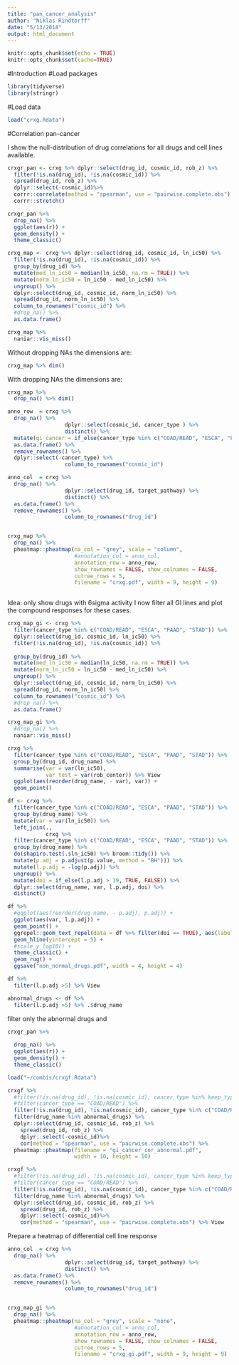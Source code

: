 ```yaml
---
title: "pan_cancer_analysis"
author: "Niklas Rindtorff"
date: "5/13/2018"
output: html_document
---
```


```r
knitr::opts_chunk$set(echo = TRUE)
knitr::opts_chunk$set(cache=TRUE)
```

#Introduction 
#Load packages

```r
library(tidyverse)
library(stringr)

```

#Load data
```r
load("crxg.Rdata")
```


#Correlation pan-cancer

I show the null-distribution of drug correlations for all drugs and cell lines available.

```r
crxgr_pan <- crxg %>% dplyr::select(drug_id, cosmic_id, rob_z) %>%
  filter(!is.na(drug_id), !is.na(cosmic_id)) %>%
  spread(drug_id, rob_z) %>% 
  dplyr::select(-cosmic_id)%>%
  corrr::correlate(method = "spearman", use = "pairwise.complete.obs") %>%
  corrr::stretch()

crxgr_pan %>%
  drop_na() %>%
  ggplot(aes(r)) + 
  geom_density() + 
  theme_classic()
```

```r
crxg_map <- crxg %>% dplyr::select(drug_id, cosmic_id, ln_ic50) %>%
  filter(!is.na(drug_id), !is.na(cosmic_id)) %>% 
  group_by(drug_id) %>% 
  mutate(med_ln_ic50 = median(ln_ic50, na.rm = TRUE)) %>% 
  mutate(norm_ln_ic50 = ln_ic50 - med_ln_ic50) %>%
  ungroup() %>% 
  dplyr::select(drug_id, cosmic_id, norm_ln_ic50) %>%
  spread(drug_id, norm_ln_ic50) %>% 
  column_to_rownames("cosmic_id") %>% 
  #drop_na() %>%
  as.data.frame() 

crxg_map %>%
  naniar::vis_miss()
```

Without dropping NAs the dimensions are: 

```r
crxg_map %>% dim()
```

With dropping NAs the dimensions are: 

```r
crxg_map %>%
  drop_na() %>% dim()
```


```r
anno_row  = crxg %>% 
  drop_na() %>%
                  dplyr::select(cosmic_id, cancer_type ) %>% 
                  distinct() %>%
  mutate(gi_cancer = if_else(cancer_type %in% c("COAD/READ", "ESCA", "PAAD", "STAD"), "GI", "other")) %>%
  as.data.frame() %>%
  remove_rownames() %>%
  dplyr::select(-cancer_type) %>%
                  column_to_rownames("cosmic_id")

anno_col  = crxg %>% 
  drop_na() %>%
                  dplyr::select(drug_id, target_pathway) %>% 
                  distinct() %>%
  as.data.frame() %>%
  remove_rownames() %>%
                  column_to_rownames("drug_id")


crxg_map %>%
  drop_na() %>%
  pheatmap::pheatmap(na_col = "grey", scale = "column",
                     #annotation_col = anno_col, 
                     annotation_row = anno_row, 
                     show_rownames = FALSE, show_colnames = FALSE,
                     cutree_rows = 5, 
                     filename = "crxg.pdf", width = 9, height = 9)
                     
```

Idea: only show drugs with 6sigma activity
I now filter all GI lines and plot the compound responses for these cases. 

```r
crxg_map_gi <- crxg %>% 
  filter(cancer_type %in% c("COAD/READ", "ESCA", "PAAD", "STAD")) %>%
  dplyr::select(drug_id, cosmic_id, ln_ic50) %>%
  filter(!is.na(drug_id), !is.na(cosmic_id)) %>% 
  
  group_by(drug_id) %>% 
  mutate(med_ln_ic50 = median(ln_ic50, na.rm = TRUE)) %>% 
  mutate(norm_ln_ic50 = ln_ic50 - med_ln_ic50) %>%
  ungroup() %>% 
  dplyr::select(drug_id, cosmic_id, norm_ln_ic50) %>%
  spread(drug_id, norm_ln_ic50) %>% 
  column_to_rownames("cosmic_id") %>% 
  #drop_na() %>%
  as.data.frame() 

crxg_map_gi %>%
  #drop_na() %>%
  naniar::vis_miss()
```

```r
crxg %>% 
  filter(cancer_type %in% c("COAD/READ", "ESCA", "PAAD", "STAD")) %>% 
  group_by(drug_id, drug_name) %>% 
  summarise(var = var(ln_ic50),
            var_test = var(rob_center)) %>% View
  ggplot(aes(reorder(drug_name, - var), var)) + 
  geom_point()
```

```r
df <- crxg %>% 
  filter(cancer_type %in% c("COAD/READ", "ESCA", "PAAD", "STAD")) %>% 
  group_by(drug_name) %>%
  mutate(var = var(ln_ic50)) %>%
  left_join(., 
            crxg %>% 
  filter(cancer_type %in% c("COAD/READ", "ESCA", "PAAD", "STAD")) %>% 
  group_by(drug_name) %>%
  do(shapiro.test(.$ln_ic50) %>% broom::tidy()) %>% 
  mutate(p.adj = p.adjust(p.value, method = "BH"))) %>% 
  mutate(l.p.adj = -log(p.adj)) %>% 
  ungroup() %>%
  mutate(doi = if_else(l.p.adj > 19, TRUE, FALSE)) %>%
  dplyr::select(drug_name, var, l.p.adj, doi) %>% 
  distinct()

df %>%
  #ggplot(aes(reorder(drug_name, - p.adj), p.adj)) + 
  ggplot(aes(var, l.p.adj)) + 
  geom_point() + 
  ggrepel::geom_text_repel(data = df %>% filter(doi == TRUE), aes(label = drug_name)) +
  geom_hline(yintercept = 5) +
  #scale_y_log10() + 
  theme_classic() + 
  geom_rug() +
  ggsave("non_normal_drugs.pdf", width = 4, height = 4)
```

```r
df %>% 
  filter(l.p.adj >5) %>% View
```

```r
abnormal_drugs <- df %>% 
  filter(l.p.adj >5) %>% .$drug_name
```

filter only the abnormal drugs and 

```r
crxgr_pan %>%
  
  drop_na() %>%
  ggplot(aes(r)) + 
  geom_density() + 
  theme_classic()
```



```r
load("~/combis/crxgf.Rdata")
```

```r
crxgf %>% 
  #filter(!is.na(drug_id), !is.na(cosmic_id), cancer_type %in% keep_types) %>%
  #filter(cancer_type == "COAD/READ") %>% 
  filter(!is.na(drug_id), !is.na(cosmic_id), cancer_type %in% c("COAD/READ", "ESCA", "PAAD", "STAD")) %>%
  filter(drug_name %in% abnormal_drugs) %>%
  dplyr::select(drug_id, cosmic_id, rob_z) %>%
    spread(drug_id, rob_z) %>% 
    dplyr::select(-cosmic_id)%>%
    cor(method = "spearman", use = "pairwise.complete.obs") %>% 
  pheatmap::pheatmap(filename = "gi_cancer_cor_abnormal.pdf",
                     width = 10, height = 10)

crxgf %>% 
  #filter(!is.na(drug_id), !is.na(cosmic_id), cancer_type %in% keep_types) %>%
  #filter(cancer_type == "COAD/READ") %>% 
  filter(!is.na(drug_id), !is.na(cosmic_id), cancer_type %in% c("COAD/READ", "ESCA", "PAAD", "STAD")) %>%
  filter(drug_name %in% abnormal_drugs) %>%
  dplyr::select(drug_id, cosmic_id, rob_z) %>%
    spread(drug_id, rob_z) %>% 
    dplyr::select(-cosmic_id)%>%
    cor(method = "spearman", use = "pairwise.complete.obs") %>% View
```

Prepare a heatmap of differential cell line response

```r
anno_col  = crxg %>% 
  drop_na() %>%
                  dplyr::select(drug_id, target_pathway) %>% 
                  distinct() %>%
  as.data.frame() %>%
  remove_rownames() %>%
                  column_to_rownames("drug_id")


crxg_map_gi %>%
  drop_na() %>%
  pheatmap::pheatmap(na_col = "grey", scale = "none",
                     #annotation_col = anno_col, 
                     annotation_row = anno_row, 
                     show_rownames = FALSE, show_colnames = FALSE,
                     cutree_rows = 5, 
                     filename = "crxg_gi.pdf", width = 9, height = 9)
```

